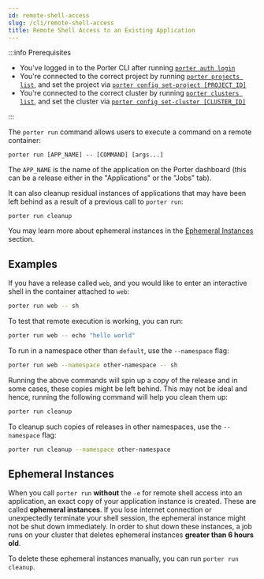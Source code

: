 ```yaml
---
id: remote-shell-access
slug: /cli/remote-shell-access
title: Remote Shell Access to an Existing Application
---
```


:::info Prerequisites

- You've logged in to the Porter CLI after running [`porter auth login`](./command-reference/porter-auth)
- You're connected to the correct project by running [`porter projects list`](./command-reference/porter-project), and set the project via [`porter config set-project [PROJECT_ID]`](./command-reference/porter-config)
- You're connected to the correct cluster by running [`porter clusters list`](./command-reference/porter-cluster), and set the cluster via [`porter config set-cluster [CLUSTER_ID]`](./command-reference/porter-config)

:::

The `porter run` command allows users to execute a command on a remote container:

```
porter run [APP_NAME] -- [COMMAND] [args...]
```

The `APP_NAME` is the name of the application on the Porter dashboard (this can be a release either in the "Applications" or the "Jobs" tab).

It can also cleanup residual instances of applications that may have been left behind as a result of a previous call to `porter run`:

```
porter run cleanup
```

You may learn more about ephemeral instances in the [Ephemeral Instances](#ephemeral-instances) section.

## Examples

If you have a release called `web`, and you would like to enter an interactive shell in the container attached to `web`:

```sh
porter run web -- sh
```

To test that remote execution is working, you can run:

```sh
porter run web -- echo "hello world"
```

To run in a namespace other than `default`, use the `--namespace` flag:

```sh
porter run web --namespace other-namespace -- sh
```

Running the above commands will spin up a copy of the release and in some cases, these copies might be left behind. This may not be ideal and hence, running the following command will help you clean them up:

```sh
porter run cleanup
```

To cleanup such copies of releases in other namespaces, use the `--namespace` flag:

```sh
porter run cleanup --namespace other-namespace
```

## Ephemeral Instances

When you call `porter run` **without** the `-e` for remote shell access into an application, an exact copy of your application instance is created. These are called **ephemeral instances**. If you lose internet connection or unexpectedly terminate your shell session, the ephemeral instance might not be shut down immediately. In order to shut down these instances, a job runs on your cluster that deletes ephemeral instances **greater than 6 hours old**.

To delete these ephemeral instances manually, you can run `porter run cleanup`.

